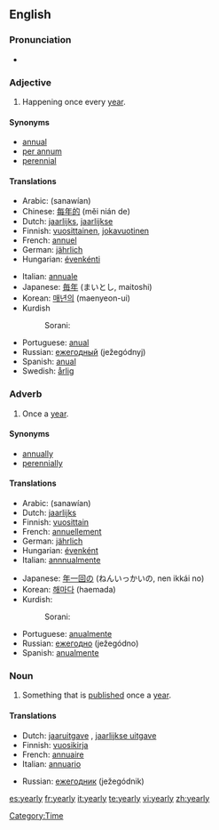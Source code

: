 ==English==

===Pronunciation===
*{{audio|en-us-yearly.ogg|Audio (US)}}

===Adjective===
{{en-adj|-}}

# Happening once every [[year]].

====Synonyms====
*[[annual]]
*[[per annum]]
*[[perennial]]

====Translations====
{{top}}
*Arabic: {{ARchar|[[سنويًا]]}} (sanawían)
*Chinese: [[每年的]] (měi nián de)
*Dutch: [[jaarlijks]], [[jaarlijkse]]
*Finnish: [[vuosittainen]], [[jokavuotinen]]
*French: [[annuel]] {{m}}
*German: [[jährlich]]
*Hungarian: [[évenkénti]]
{{mid}}
*Italian: [[annuale]]
*Japanese: [[毎年]] (まいとし, maitoshi)
*Korean: [[매년의]] (maenyeon-ui)
*Kurdish
*:Sorani: {{t|ku|ساڵانه‌|sc=KUchar|tr=sALAna}}
*Portuguese: [[anual]]
*Russian: [[ежегодный]] (ježegódnyj)
*Spanish: [[anual]]
*Swedish: [[årlig]]
{{bottom}}

===Adverb===
{{en-adv|-}}

# Once a [[year]].

====Synonyms====
*[[annually]]
*[[perennially]]

====Translations====
{{top}}
*Arabic: {{ARchar|[[سنويًا]]}} (sanawían)
*Dutch: [[jaarlijks]]
*Finnish: [[vuosittain]]
*French: [[annuellement]]
*German: [[jährlich]]
*Hungarian: [[évenként]]
*Italian: [[annnualmente]]
{{mid}}
*Japanese: [[年一回]][[の]] (ねんいっかいの, nen ikkái no)
*Korean: [[해마다]] (haemada)
*Kurdish:
*:Sorani: {{t|ku|ساڵانه‌|sc=KUchar|tr=sALAna}}
*Portuguese: [[anualmente]]
*Russian: [[ежегодно]] (ježegódno)
*Spanish: [[anualmente]]
{{bottom}}

===Noun===
{{en-noun|yearl|ies}}

# Something that is [[publish]]ed once a [[year]].

====Translations====
{{top}}
*Dutch: [[jaaruitgave]] {{f}}, [[jaarlijkse uitgave]] {{f}}
*Finnish: [[vuosikirja]]
*French: [[annuaire]] {{m}}
*Italian: [[annuario]] {{m}}
{{mid}}
*Russian: [[ежегодник]] (ježegódnik) {{m}}
{{bottom}}

[[Category:Time]]

[[es:yearly]]
[[fr:yearly]]
[[it:yearly]]
[[te:yearly]]
[[vi:yearly]]
[[zh:yearly]]